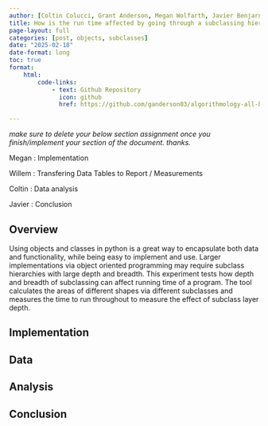 ```yaml
---
author: [Coltin Colucci, Grant Anderson, Megan Wolfarth, Javier Benjarno, Willem Bennett]
title: How is the run time affected by going through a subclassing hierarchy in both a vertical hierarchy and a more horizontal hierarchy?
page-layout: full
categories: [post, objects, subclasses]
date: "2025-02-18"
date-format: long
toc: true
format:
    html:
        code-links:    
            - text: Github Repository
              icon: github
              href: https://github.com/ganderson03/algorithmology-all-hands-object-subclassing

---
```


*make sure to delete your below section assignment once you finish/implement your section of the document. thanks.*

Megan : Implementation

Willem : Transfering Data Tables to Report / Measurements

Coltin : Data analysis

Javier : Conclusion


## Overview

Using objects and classes in python is a great way to encapsulate both data and functionality, while being easy to implement and use. Larger implementations via object oriented programming may require subclass hierarchies with large depth and breadth. This experiment tests how depth and breadth of subclassing can affect running time of a program. The tool calculates the areas of different shapes via different subclasses and measures the time to run throughout to measure the effect of subclass layer depth. 

## Implementation

## Data 

## Analysis

## Conclusion
